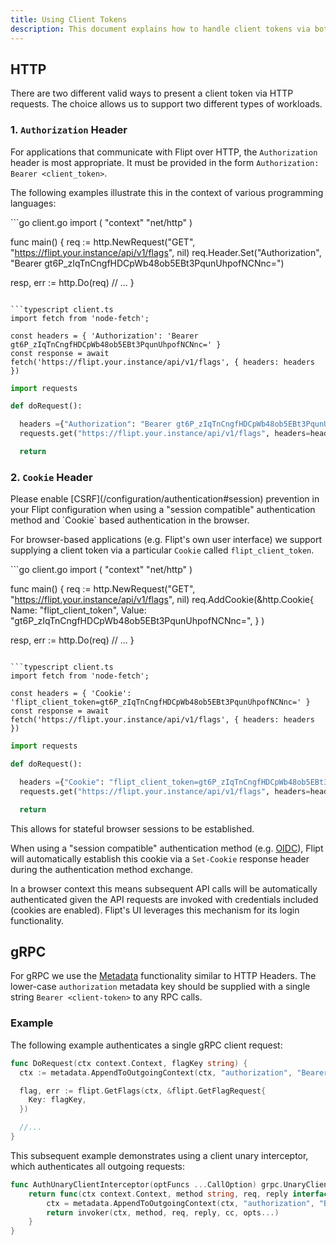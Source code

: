 ```yaml
---
title: Using Client Tokens
description: This document explains how to handle client tokens via both HTTP and gRPC.
---
```


## HTTP

There are two different valid ways to present a client token via HTTP requests.
The choice allows us to support two different types of workloads.

### 1. `Authorization` Header

For applications that communicate with Flipt over HTTP, the `Authorization` header is most appropriate.
It must be provided in the form `Authorization: Bearer <client_token>`.

The following examples illustrate this in the context of various programming languages:

<CodeGroup>
```go client.go
import (
  "context"
  "net/http"
)

  func main() {
  req := http.NewRequest("GET", "https://flipt.your.instance/api/v1/flags", nil)
  req.Header.Set("Authorization", "Bearer gt6P_zIqTnCngfHDCpWb48ob5EBt3PqunUhpofNCNnc=")

  resp, err := http.Do(req)
  // ...
}

```

```typescript client.ts
import fetch from 'node-fetch';

const headers = { 'Authorization': 'Bearer gt6P_zIqTnCngfHDCpWb48ob5EBt3PqunUhpofNCNnc=' }
const response = await fetch('https://flipt.your.instance/api/v1/flags', { headers: headers })
```

```python client.py
import requests

def doRequest():

  headers ={"Authorization": "Bearer gt6P_zIqTnCngfHDCpWb48ob5EBt3PqunUhpofNCNnc="}
  requests.get("https://flipt.your.instance/api/v1/flags", headers=headers)

  return
```

</CodeGroup>

### 2. `Cookie` Header

<Warning>
  Please enable [CSRF](/configuration/authentication#session) prevention in your
  Flipt configuration when using a "session compatible" authentication method
  and `Cookie` based authentication in the browser.
</Warning>

For browser-based applications (e.g. Flipt's own user interface) we support supplying a client token via a particular `Cookie` called `flipt_client_token`.

<CodeGroup>
```go client.go
import (
  "context"
  "net/http"
)

func main() {
  req := http.NewRequest("GET", "https://flipt.your.instance/api/v1/flags", nil)
  req.AddCookie(&http.Cookie{
    Name: "flipt_client_token",
    Value: "gt6P_zIqTnCngfHDCpWb48ob5EBt3PqunUhpofNCNnc=",
    }
  )

  resp, err := http.Do(req)
  // ...
}

```

```typescript client.ts
import fetch from 'node-fetch';

const headers = { 'Cookie': 'flipt_client_token=gt6P_zIqTnCngfHDCpWb48ob5EBt3PqunUhpofNCNnc=' }
const response = await fetch('https://flipt.your.instance/api/v1/flags', { headers: headers })
```

```python client.py
import requests

def doRequest():

  headers ={"Cookie": "flipt_client_token=gt6P_zIqTnCngfHDCpWb48ob5EBt3PqunUhpofNCNnc="}
  requests.get("https://flipt.your.instance/api/v1/flags", headers=headers)

  return
```

</CodeGroup>

This allows for stateful browser sessions to be established.

When using a "session compatible" authentication method (e.g. [OIDC](/authentication/methods#oidc)), Flipt will automatically establish this cookie via a `Set-Cookie` response header during the authentication method exchange.

In a browser context this means subsequent API calls will be automatically authenticated given the API requests are invoked with credentials included (cookies are enabled). Flipt's UI leverages this mechanism for its login functionality.

## gRPC

For gRPC we use the [Metadata](https://grpc.io/docs/what-is-grpc/core-concepts/#metadata) functionality similar to HTTP Headers.
The lower-case `authorization` metadata key should be supplied with a single string `Bearer <client-token>` to any RPC calls.

### Example

The following example authenticates a single gRPC client request:

```go rpc.go
func DoRequest(ctx context.Context, flagKey string) {
  ctx := metadata.AppendToOutgoingContext(ctx, "authorization", "Bearer gt6P_zIqTnCngfHDCpWb48ob5EBt3PqunUhpofNCNnc=")

  flag, err := flipt.GetFlags(ctx, &flipt.GetFlagRequest{
    Key: flagKey,
  })

  //...
}
```

This subsequent example demonstrates using a client unary interceptor, which authenticates all outgoing requests:

```go interceptor.go
func AuthUnaryClientInterceptor(optFuncs ...CallOption) grpc.UnaryClientInterceptor {
    return func(ctx context.Context, method string, req, reply interface{}, cc *grpc.ClientConn, invoker grpc.UnaryInvoker, opts ...grpc.CallOption) error {
        ctx = metadata.AppendToOutgoingContext(ctx, "authorization", "Bearer gt6P_zIqTnCngfHDCpWb48ob5EBt3PqunUhpofNCNnc=")
        return invoker(ctx, method, req, reply, cc, opts...)
	}
}
```
